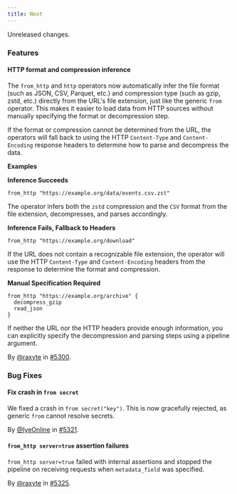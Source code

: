```yaml
---
title: Next
---
```


Unreleased changes.

### Features

#### HTTP format and compression inference

The `from_http` and `http` operators now automatically infer the file format
(such as JSON, CSV, Parquet, etc.) and compression type (such as gzip, zstd,
etc.) directly from the URL's file extension, just like the generic `from`
operator. This makes it easier to load data from HTTP sources without manually
specifying the format or decompression step.

If the format or compression cannot be determined from the URL, the operators
will fall back to using the HTTP `Content-Type` and `Content-Encoding` response
headers to determine how to parse and decompress the data.

**Examples**

**Inference Succeeds**

```tql
from_http "https://example.org/data/events.csv.zst"
```

The operator infers both the `zstd` compression and the `CSV` format from the
file extension, decompresses, and parses accordingly.

**Inference Fails, Fallback to Headers**

```tql
from_http "https://example.org/download"
```

If the URL does not contain a recognizable file extension, the operator will use
the HTTP `Content-Type` and `Content-Encoding` headers from the response to
determine the format and compression.

**Manual Specification Required**

```tql
from_http "https://example.org/archive" {
  decompress_gzip
  read_json
}
```

If neither the URL nor the HTTP headers provide enough information, you can
explicitly specify the decompression and parsing steps using a pipeline
argument.

By [@raxyte](https://github.com/raxyte) in [#5300](https://github.com/tenzir/tenzir/pull/5300).

### Bug Fixes

#### Fix crash in `from secret`

We fixed a crash in `from secret("key")`. This is now gracefully rejected, as
generic `from` cannot resolve secrets.

By [@IyeOnline](https://github.com/IyeOnline) in [#5321](https://github.com/tenzir/tenzir/pull/5321).

#### `from_http server=true` assertion failures

`from_http server=true` failed with internal assertions and stopped the pipeline on
receiving requests when `metadata_field` was specified.

By [@raxyte](https://github.com/raxyte) in [#5325](https://github.com/tenzir/tenzir/pull/5325).
